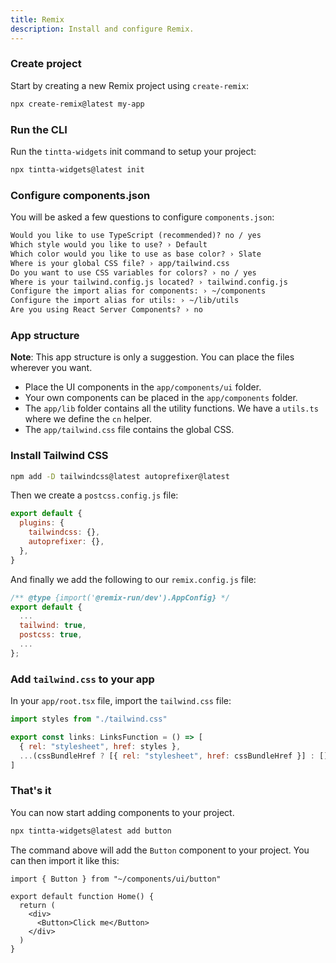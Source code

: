 ```yaml
---
title: Remix
description: Install and configure Remix.
---
```


<Steps>

### Create project

Start by creating a new Remix project using `create-remix`:

```bash
npx create-remix@latest my-app
```

### Run the CLI

Run the `tintta-widgets` init command to setup your project:

```bash
npx tintta-widgets@latest init
```

### Configure components.json

You will be asked a few questions to configure `components.json`:

```txt showLineNumbers
Would you like to use TypeScript (recommended)? no / yes
Which style would you like to use? › Default
Which color would you like to use as base color? › Slate
Where is your global CSS file? › app/tailwind.css
Do you want to use CSS variables for colors? › no / yes
Where is your tailwind.config.js located? › tailwind.config.js
Configure the import alias for components: › ~/components
Configure the import alias for utils: › ~/lib/utils
Are you using React Server Components? › no
```

### App structure

<Callout>

**Note**: This app structure is only a suggestion. You can place the files wherever you want.

</Callout>

- Place the UI components in the `app/components/ui` folder.
- Your own components can be placed in the `app/components` folder.
- The `app/lib` folder contains all the utility functions. We have a `utils.ts` where we define the `cn` helper.
- The `app/tailwind.css` file contains the global CSS.

### Install Tailwind CSS

```bash
npm add -D tailwindcss@latest autoprefixer@latest
```

Then we create a `postcss.config.js` file:

```js
export default {
  plugins: {
    tailwindcss: {},
    autoprefixer: {},
  },
}
```

And finally we add the following to our `remix.config.js` file:

```js {4-5}
/** @type {import('@remix-run/dev').AppConfig} */
export default {
  ...
  tailwind: true,
  postcss: true,
  ...
};
```

### Add `tailwind.css` to your app

In your `app/root.tsx` file, import the `tailwind.css` file:

```js {1, 4}
import styles from "./tailwind.css"

export const links: LinksFunction = () => [
  { rel: "stylesheet", href: styles },
  ...(cssBundleHref ? [{ rel: "stylesheet", href: cssBundleHref }] : []),
]
```

### That's it

You can now start adding components to your project.

```bash
npx tintta-widgets@latest add button
```

The command above will add the `Button` component to your project. You can then import it like this:

```tsx {1,6} showLineNumbers
import { Button } from "~/components/ui/button"

export default function Home() {
  return (
    <div>
      <Button>Click me</Button>
    </div>
  )
}
```

</Steps>
